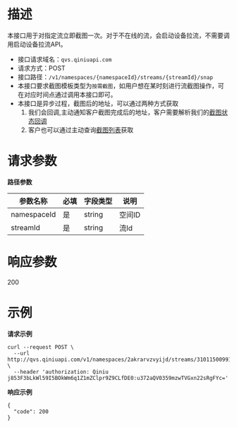 # **描述**
本接口用于对指定流立即截图一次。对于不在线的流，会启动设备拉流，不需要调用启动设备拉流API。

* 接口请求域名：`qvs.qiniuapi.com`
* 请求方式：POST
* 接口路径：`/v1/namespaces/{namespaceId}/streams/{streamId}/snap`
* 本接口要求截图模板类型为`按需截图`，如用户想在某时刻进行流截图操作，可在对应时间点通过调用本接口即可。
* 本接口是异步过程，截图后的地址，可以通过两种方式获取
   1. 我们会回调,主动通知客户截图完成后的地址，客户需要解析我们的[截图状态回调](https://developer.qiniu.com/qvs/10240/the-message-callback)
   2. 客户也可以通过主动查询[截图列表](https://developer.qiniu.com/qvs/6749/list-stream-snapshots)获取


# **请求参数**
**路径参数**

|参数名称|必填|字段类型|说明|
|---|---|---|---|
|namespaceId|是|string|空间ID
|streamId|是|string|流Id

# **响应参数**
200

# **示例**

**请求示例**
```
curl --request POST \
  --url http://qvs.qiniuapi.com/v1/namespaces/2akrarvzvyijd/streams/31011500991320000028/snap \
  --header 'authorization: Qiniu j853F3bLkWl59I5BOkWm6q1Z1mZClpr9Z9CLfDE0:u372aQV0359mzwTVGxn22sRgFYc='
```	

**响应示例**
```
{
  "code": 200
}
```